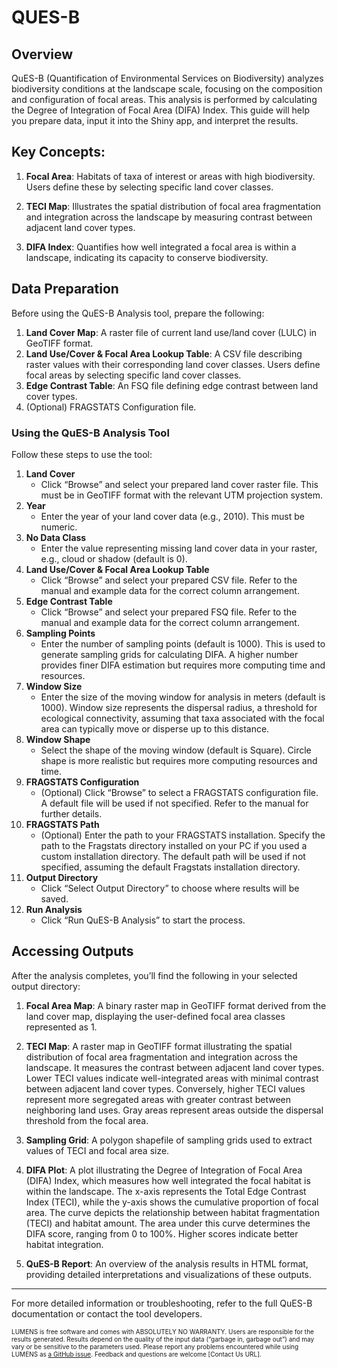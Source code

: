 # QUES-B {#sec-biodiv}

## Overview

QuES-B (Quantification of Environmental Services on Biodiversity) analyzes biodiversity conditions at the landscape scale, focusing on the composition and configuration of focal areas. This analysis is performed by calculating the Degree of Integration of Focal Area (DIFA) Index. This guide will help you prepare data, input it into the Shiny app, and interpret the results.

## Key Concepts:

1. **Focal Area**: Habitats of taxa of interest or areas with high biodiversity. Users define these by selecting specific land cover classes.

2. **TECI Map**: Illustrates the spatial distribution of focal area fragmentation and integration across the landscape by measuring contrast between adjacent land cover types.

3. **DIFA Index**: Quantifies how well integrated a focal area is within a landscape, indicating its capacity to conserve biodiversity.

## Data Preparation

Before using the QuES-B Analysis tool, prepare the following:

1. **Land Cover Map**: A raster file of current land use/land cover (LULC) in GeoTIFF format.
2. **Land Use/Cover & Focal Area Lookup Table**: A CSV file describing raster values with their corresponding land cover classes. Users define focal areas by selecting specific land cover classes.
3. **Edge Contrast Table**: An FSQ file defining edge contrast between land cover types.
4. (Optional) FRAGSTATS Configuration file.

### Using the QuES-B Analysis Tool

Follow these steps to use the tool:

1. **Land Cover**
   - Click "Browse" and select your prepared land cover raster file. This must be in GeoTIFF format with the relevant UTM projection system.

2. **Year**
   - Enter the year of your land cover data (e.g., 2010). This must be numeric.

3. **No Data Class**
   - Enter the value representing missing land cover data in your raster, e.g., cloud or shadow (default is 0).

4. **Land Use/Cover & Focal Area Lookup Table**
   - Click "Browse" and select your prepared CSV file. Refer to the manual and example data for the correct column arrangement.

5. **Edge Contrast Table**
   - Click "Browse" and select your prepared FSQ file. Refer to the manual and example data for the correct column arrangement.

6. **Sampling Points**
   - Enter the number of sampling points (default is 1000). This is used to generate sampling grids for calculating DIFA. A higher number provides finer DIFA estimation but requires more computing time and resources.

7. **Window Size**
   - Enter the size of the moving window for analysis in meters (default is 1000). Window size represents the dispersal radius, a threshold for ecological connectivity, assuming that taxa associated with the focal area can typically move or disperse up to this distance.

8. **Window Shape**
   - Select the shape of the moving window (default is Square). Circle shape is more realistic but requires more computing resources and time.

9. **FRAGSTATS Configuration**
   - (Optional) Click "Browse" to select a FRAGSTATS configuration file. A default file will be used if not specified. Refer to the manual for further details.

10. **FRAGSTATS Path**
    - (Optional) Enter the path to your FRAGSTATS installation. Specify the path to the Fragstats directory installed on your PC if you used a custom installation directory. The default path will be used if not specified, assuming the default Fragstats installation directory.

11. **Output Directory**
    - Click "Select Output Directory" to choose where results will be saved.

12. **Run Analysis**
    - Click "Run QuES-B Analysis" to start the process.

## Accessing Outputs

After the analysis completes, you'll find the following in your selected output directory:

1. **Focal Area Map**: A binary raster map in GeoTIFF format derived from the land cover map, displaying the user-defined focal area classes represented as 1.

2. **TECI Map**: A raster map in GeoTIFF format illustrating the spatial distribution of focal area fragmentation and integration across the landscape. It measures the contrast between adjacent land cover types. Lower TECI values indicate well-integrated areas with minimal contrast between adjacent land cover types. Conversely, higher TECI values represent more segregated areas with greater contrast between neighboring land uses. Gray areas represent areas outside the dispersal threshold from the focal area.

3. **Sampling Grid**: A polygon shapefile of sampling grids used to extract values of TECI and focal area size.

4. **DIFA Plot**: A plot illustrating the Degree of Integration of Focal Area (DIFA) Index, which measures how well integrated the focal habitat is within the landscape. The x-axis represents the Total Edge Contrast Index (TECI), while the y-axis shows the cumulative proportion of focal area. The curve depicts the relationship between habitat fragmentation (TECI) and habitat amount. The area under this curve determines the DIFA score, ranging from 0 to 100%. Higher scores indicate better habitat integration.

5. **QuES-B Report**: An overview of the analysis results in HTML format, providing detailed interpretations and visualizations of these outputs.

---

For more detailed information or troubleshooting, refer to the full QuES-B documentation or contact the tool developers.

<font size="1">LUMENS is free software and comes with ABSOLUTELY NO WARRANTY. Users are responsible for the results generated. Results depend on the quality of the input data ("garbage in, garbage out") and may vary or be sensitive to the parameters used. Please report any problems encountered while using LUMENS as [a GitHub issue](https://github.com/icraf-indonesia/lumens-shiny/issues). Feedback and questions are welcome [Contact Us URL].</font>